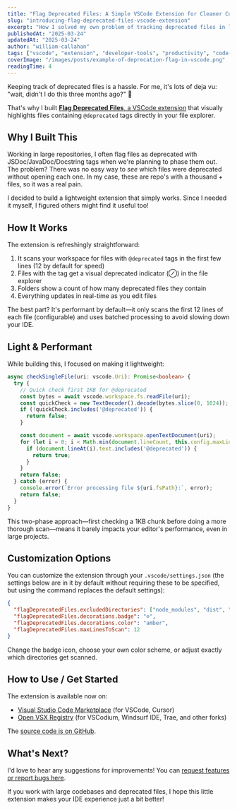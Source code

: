 ```yaml
---
title: "Flag Deprecated Files: A Simple VSCode Extension for Cleaner Codebases"
slug: "introducing-flag-deprecated-files-vscode-extension"
excerpt: "How I solved my own problem of tracking deprecated files in large codebases with a lightweight VSCode extension that visually flags files marked with @deprecated tags."
publishedAt: "2025-03-24"
updatedAt: "2025-03-24"
author: "william-callahan"
tags: ["vscode", "extension", "developer-tools", "productivity", "code-quality"]
coverImage: "/images/posts/example-of-deprecation-flag-in-vscode.png"
readingTime: 4
---
```


Keeping track of deprecated files is a hassle. For me, it's lots of deja vu: "wait, didn't I do this three months ago?" 🤔

That's why I built [**Flag Deprecated Files**, a VSCode extension](https://marketplace.visualstudio.com/items?itemName=WilliamCallahan.flag-deprecated-files) that visually highlights files containing `@deprecated` tags directly in your file explorer.

## Why I Built This

Working in large repositories, I often flag files as deprecated with JSDoc/JavaDoc/Docstring tags when we're planning to phase them out. The problem? There was no easy way to *see* which files were deprecated without opening each one. In my case, these are repo's with a thousand + files, so it was a real pain.

I decided to build a lightweight extension that simply works. Since I needed it myself, I figured others might find it useful too!

## How It Works

The extension is refreshingly straightforward:

1. It scans your workspace for files with `@deprecated` tags in the first few lines (12 by default for speed)
2. Files with the tag get a visual deprecated indicator (⊘) in the file explorer
3. Folders show a count of how many deprecated files they contain
4. Everything updates in real-time as you edit files


The best part? It's performant by default—it only scans the first 12 lines of each file (configurable) and uses batched processing to avoid slowing down your IDE.

## Light & Performant

While building this, I focused on making it lightweight:

```typescript
async checkSingleFile(uri: vscode.Uri): Promise<boolean> {
  try {
    // Quick check first 1KB for @deprecated
    const bytes = await vscode.workspace.fs.readFile(uri);
    const quickCheck = new TextDecoder().decode(bytes.slice(0, 1024));
    if (!quickCheck.includes('@deprecated')) {
      return false;
    }

    const document = await vscode.workspace.openTextDocument(uri);
    for (let i = 0; i < Math.min(document.lineCount, this.config.maxLinesToScan); i++) {
      if (document.lineAt(i).text.includes('@deprecated')) {
        return true;
      }
    }
    return false;
  } catch (error) {
    console.error(`Error processing file ${uri.fsPath}:`, error);
    return false;
  }
}
```

This two-phase approach—first checking a 1KB chunk before doing a more thorough scan—means it barely impacts your editor's performance, even in large projects.

## Customization Options

You can customize the extension through your `.vscode/settings.json` (the settings below are in it by default without requiring these to be specified, but using the command replaces the default settings):

```json
{
  "flagDeprecatedFiles.excludedDirectories": ["node_modules", "dist", "build"],
  "flagDeprecatedFiles.decorations.badge": "⊘",
  "flagDeprecatedFiles.decorations.color": "amber",
  "flagDeprecatedFiles.maxLinesToScan": 12
}
```

Change the badge icon, choose your own color scheme, or adjust exactly which directories get scanned.

## How to Use / Get Started

The extension is available now on:
- [Visual Studio Code Marketplace](https://marketplace.visualstudio.com/items?itemName=WilliamCallahan.flag-deprecated-files) (for VSCode, Cursor)
- [Open VSX Registry](https://open-vsx.org/extension/williamcallahan/flag-deprecated-files) (for VSCodium, Windsurf IDE, Trae, and other forks)

The [source code is on GitHub](https://github.com/WilliamAGH/vscode-flag-deprecated-files-extension).

## What's Next?

I'd love to hear any suggestions for improvements! You can [request features or report bugs here](https://github.com/williamagh/vscode-flag-deprecated-files-extension/issues).

If you work with large codebases and deprecated files, I hope this little extension makes your IDE experience just a bit better!
